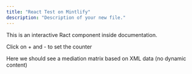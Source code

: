 ```yaml
---
title: "React Test on Mintlify"
description: "Description of your new file."
---
```


This is an interactive Ract component inside documentation.


<Counter />

Click on + and - to set the counter 



Here we should see a mediation matrix based on XML data (no dynamic content) 



<Matrix />
